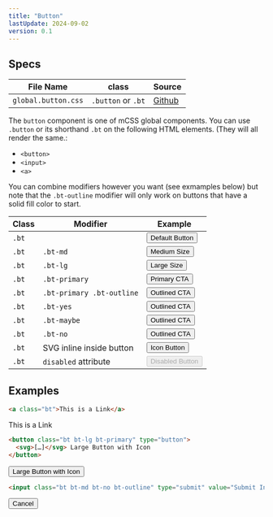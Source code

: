 ```yaml
---
title: "Button"
lastUpdate: 2024-09-02
version: 0.1
---
```



## Specs

<section class="prose">

| File Name           | class              | Source                                                                                 |
| ------------------- | ------------------ | -------------------------------------------------------------------------------------- |
| `global.button.css` | `.button` or `.bt` | [Github](https://github.com/minimaldesign/mCSS/blob/main/src/styles/global.button.css) |

The `button` component is one of mCSS global components. You can use `.button` or its shorthand `.bt` on the following HTML elements. (They will all render the same.:

- `<button>`
- `<input>`
- `<a>`

You can combine modifiers however you want (see exmamples below) but note that the `.bt-outline` modifier will only work on buttons that have a solid fill color to start.

| Class | Modifier                  | Example                                                              |
| ----- | ------------------------- | -------------------------------------------------------------------- |
| `.bt` |                           | <button class="bt">Default Button</button>                           |
| `.bt` | `.bt-md`                  | <button class="bt bt-md">Medium Size</button>                        |
| `.bt` | `.bt-lg`                  | <button class="bt bt-lg">Large Size</button>                         |
| `.bt` | `.bt-primary`             | <button class="bt bt-primary">Primary CTA</button>                   |
| `.bt` | `.bt-primary .bt-outline` | <button class="bt bt-primary bt-outline">Outlined CTA</button>       |
| `.bt` | `.bt-yes`                 | <button class="bt bt-yes">Outlined CTA</button>                      |
| `.bt` | `.bt-maybe`               | <button class="bt bt-maybe">Outlined CTA</button>                    |
| `.bt` | `.bt-no`                  | <button class="bt bt-no">Outlined CTA</button>                       |
| `.bt` | SVG inline inside button  | <button class="bt"><Fragment set:html={arrow} />Icon Button</button> |
| `.bt` | `disabled` attribute      | <button class="bt" disabled>Disabled Button</button>                 |

</section>

## Examples

```html
<a class="bt">This is a Link</a>
```

<a class="bt">This is a Link</a>

```html
<button class="bt bt-lg bt-primary" type="button">
  <svg>[…]</svg> Large Button with Icon
</button>
```

<button class="bt bt-lg bt-primary" type="button">
  <Fragment set:html={arrow} />
  Large Button with Icon
</button>

```html
<input class="bt bt-md bt-no bt-outline" type="submit" value="Submit Input" />
```

<input class="bt bt-md bt-no bt-outline" type="submit" value="Cancel" />

